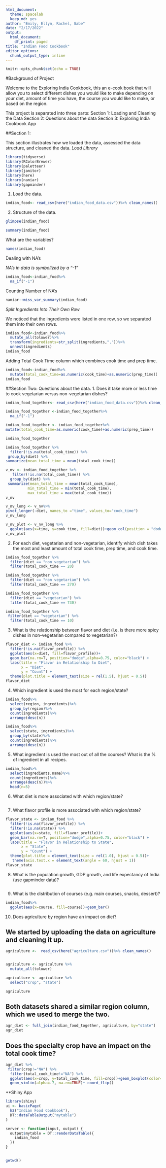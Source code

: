 ```yaml
---
html_document:
  theme: spacelab
  keep_md: yes
author: "Emily, Ellyn, Rachel, Gabe"
date: "2/17/2022"
output:
  html_document:
    df_print: paged
title: "Indian Food Cookbook"
editor_options:
  chunk_output_type: inline
---
```


```r
knitr::opts_chunk$set(echo = TRUE)
```

#Background of Project

Welcome to the Exploring India Cookbook, this an e-cook book that will allow you to select different dishes you would like to make depending on your diet, amount of time you have, the course you would like to make, or based on the region. 

This project is separated into three parts:
Section 1: Loading and Cleaning the Data
Section 2: Questions about the data
Section 3: Exploring India Cookbook App


##Section 1:

This section illustrates how we loaded the data, assessed the data structure, and cleaned the data. 
_Load Library_

```r
library(tidyverse)
library(RColorBrewer)
library(paletteer)
library(janitor)
library(here)
library(naniar)
library(gapminder)
```


1. Load the data. 
```r
indian_food<- read_csv(here("indian_food_data.csv"))%>% clean_names()

```
2. Structure of the data. 
```r
glimpse(indian_food)
```

```r
summary(indian_food)
```
What are the variables? 
```r
names(indian_food)
```

Dealing with NA's

_NA's in data is symbolized by a "-1"_
```r
indian_food<-indian_food%>%
  na_if("-1")
```

Counting Number of NA's
```r
naniar::miss_var_summary(indian_food)

```
_Split Ingredients Into Their Own Row_

We noticed that the ingredients were listed in one row, so we separated them into their own rows. 

```r
indian_food<-indian_food%>%
  mutate_all(tolower)%>%
  transform(ingredients=str_split(ingredients,","))%>%
  unnest(ingredients)
indian_food
```

Adding Total Cook Time column which combines cook time and prep time. 
```r
indian_food<-indian_food%>%
  mutate(total_cook_time=as.numeric(cook_time)+as.numeric(prep_time))
indian_food
```


##Section Two: Questions about the data.
1. Does it take more or less time to cook vegetarian versus non-vegetarian dishes?
```r
indian_food_together<- read_csv(here("indian_food_data.csv"))%>% clean_names()

indian_food_together <-indian_food_together%>%
  na_if("-1")

indian_food_together <- indian_food_together%>%
mutate(total_cook_time=as.numeric(cook_time)+as.numeric(prep_time))

indian_food_together
```


```r
indian_food_together %>% 
  filter(!is.na(total_cook_time)) %>% 
 group_by(diet) %>% 
summarize(mean_total_time = mean(total_cook_time))
```

```r
v_nv <- indian_food_together %>% 
   filter(!is.na(total_cook_time)) %>% 
  group_by(diet) %>% 
 summarize(mean_total_time = mean(total_cook_time),
          min_total_time = min(total_cook_time),
          max_total_time = max(total_cook_time))
v_nv
```


```r
v_nv_long <- v_nv%>%
pivot_longer(-diet, names_to ="time", values_to="cook_time")
v_nv_long
```
```r
v_nv_plot <- v_nv_long %>% 
  ggplot(aes(x=time, y=cook_time, fill=diet))+geom_col(position = "dodge")
v_nv_plot
```
2. For each diet, vegetarian and non-vegetarian, identify which dish takes the most and least amount of total cook time, prep time, and cook time.
```r
indian_food_together %>% 
  filter(diet == "non vegetarian") %>% 
  filter(total_cook_time == 20) 

indian_food_together %>% 
  filter(diet == "non vegetarian") %>% 
  filter(total_cook_time == 270) 
```


```r
indian_food_together %>% 
  filter(diet == "vegetarian") %>% 
  filter(total_cook_time == 730)

indian_food_together %>% 
 filter(diet == "vegetarian") %>% 
  filter(total_cook_time == 10)
```


3. What is the relationship between flavor and diet (i.e. is there more spicy dishes in non-vegetarian compared to vegetarian?)
```r
flavor_diet <- indian_food %>% 
  filter(!is.na(flavor_profile)) %>%
  ggplot(aes(x=diet, fill=flavor_profile))+
  geom_bar(na.rm=T, position="dodge",alpha=0.75, color="black") +
  labs(title = "Flavor in Relationship to Diet",
       x = "Diet",
       y = "Count") +
  theme(plot.title = element_text(size = rel(1.5), hjust = 0.5))
flavor_diet
```

4. Which ingredient is used the most for each region/state?
```r
indian_food%>%
  select(region, ingredients)%>%
  group_by(region)%>%
  count(ingredients)%>%
  arrange(desc(n))
```

```r
indian_food%>%
  select(state, ingredients)%>%
  group_by(state)%>%
  count(ingredients)%>%
  arrange(desc(n))
```

5. What ingredient is used the most out of all the courses? What is the % of ingredient in all recipes. 
```r
indian_food%>%
  select(ingredients,name)%>%
  count(ingredients)%>%
  arrange(desc(n))%>%
  head(n=5)
```

6. What diet is more associated with which region/state?
```r

```

7. What flavor profile is more associated with which region/state?
```r
flavor_state <- indian_food %>% 
  filter(!is.na(flavor_profile)) %>%
  filter(!is.na(state)) %>%
  ggplot(aes(x=state, fill=flavor_profile))+
  geom_bar(na.rm=T, position="dodge",alpha=0.75, color="black") +
  labs(title = "Flavor in Relationship to State",
       x = "State",
       y = "Count") +
  theme(plot.title = element_text(size = rel(1.0), hjust = 0.5))+
   theme(axis.text.x = element_text(angle = 60, hjust = 1)) 
flavor_state
```

8. What is the population growth, GDP growth, and life expectancy of India (use gapminder data)?
```r

```

9. What is the distribution of courses (e.g. main courses, snacks, dessert)?
```r
indian_food%>%
  ggplot(aes(x=course, fill=course))+geom_bar()
```


10. Does agriculture by region have an impact on diet?

## We started by uploading the data on agriculture and cleaning it up.
```r
agriculture <-  read_csv(here("agriculture.csv"))%>% clean_names()


agriculture <- agriculture %>% 
  mutate_all(tolower)

agriculture <- agriculture %>% 
  select("crop", "state")

agriculture
```

## Both datasets shared a similar region column, which we used to merge the two.
```r
agr_diet <- full_join(indian_food_together, agriculture, by="state")
agr_diet
```

## Does the specialty crop have an impact on the total cook time?
```r
agr_diet %>% 
 filter(crop!="NA") %>% 
  filter(total_cook_time!="NA") %>% 
  ggplot(aes(x=crop, y=total_cook_time, fill=crop))+geom_boxplot(color="white", alpha=.4, na.rm = TRUE)+
  geom_violin(alpha=.7, na.rm=TRUE)+ coord_flip()
```


**Shiny App
```r
library(shiny)
ui <- basicPage(
  h2("Indian Food Cookbook"),
  DT::dataTableOutput("mytable")
)

server <- function(input, output) {
  output$mytable = DT::renderDataTable({
    indian_food
  })
}
  

```

```r
getwd()
```



